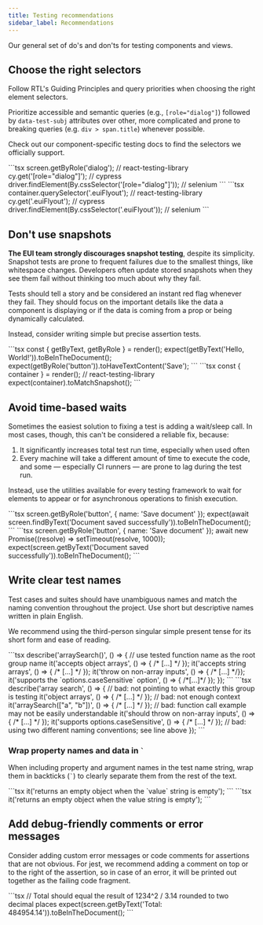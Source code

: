 ```yaml
---
title: Testing recommendations
sidebar_label: Recommendations
---
```



Our general set of do's and don'ts for testing components and views.

## Choose the right selectors

Follow RTL's <Link to="https://testing-library.com/docs/guiding-principles/">Guiding Principles</Link> and <Link to="https://testing-library.com/docs/queries/about/#priority">query priorities</Link> when choosing the right element selectors.

Prioritize accessible and semantic queries (e.g., `[role="dialog"]`) followed by `data-test-subj` attributes over other, more complicated and prone to breaking queries (e.g. `div > span.title`) whenever possible.

Check out our component-specific testing docs to find the selectors we officially support.

<Guideline type="do" panelPadding="none" text="Use accessible and semantic queries.">
  ```tsx
  screen.getByRole('dialog'); // react-testing-library
  cy.get('[role="dialog"]'); // cypress
  driver.findElement(By.cssSelector('[role="dialog"]')); // selenium
  ```
</Guideline>

<Guideline type="dont" panelPadding="none" text="Query by internal EUI selectors, especially when better selectors are available.">
  ```tsx
  container.querySelector('.euiFlyout'); // react-testing-library
  cy.get('.euiFlyout'); // cypress
  driver.findElement(By.cssSelector('.euiFlyout')); // selenium
  ```
</Guideline>

## Don't use snapshots

**The EUI team strongly discourages snapshot testing**, despite its simplicity. Snapshot tests are prone to frequent failures due to the smallest things, like whitespace changes. Developers often update stored snapshots when they see them fail without thinking too much about why they fail.

Tests should tell a story and be considered an instant red flag whenever they fail. They should focus on the important details like the data a component is displaying or if the data is coming from a prop or being dynamically calculated.

Instead, consider writing simple but precise assertion tests.

<Guideline type="do" panelPadding="none" text="Query and assert on elements you actually want to test">
  ```tsx
  const { getByText, getByRole } = render(<MyComponent />);
  expect(getByText('Hello, World!')).toBeInTheDocument();
  expect(getByRole('button')).toHaveTextContent('Save');
  ```
</Guideline>

<Guideline type="dont" panelPadding="none" text="Snapshot whole components">
  ```tsx
  const { container } = render(<MyComponent />); // react-testing-library
  expect(container).toMatchSnapshot();
  ```
</Guideline>

## Avoid time-based waits

Sometimes the easiest solution to fixing a test is adding a wait/sleep call. In most cases, though, this can't be considered a reliable fix, because:

1. It significantly increases total test run time, especially when used often
2. Every machine will take a different amount of time to execute the code, and some &mdash; especially CI runners
&mdash; are prone to lag during the test run.

Instead, use the utilities available for every testing framework to wait for elements to appear or for asynchronous operations to finish execution.

<Guideline type="do" panelPadding="none" text="Programmatically await changes to occur">
  ```tsx
  screen.getByRole('button', { name: 'Save document' });
  expect(await screen.findByText('Document saved successfully')).toBeInTheDocument();
  ```
</Guideline>

<Guideline type="dont" panelPadding="none" text="Add timeouts and other static waits">
  ```tsx
  screen.getByRole('button', { name: 'Save document' });
  await new Promise((resolve) => setTimeout(resolve, 1000));
  expect(screen.getByText('Document saved successfully')).toBeInTheDocument();
  ```
</Guideline>

## Write clear test names

Test cases and suites should have unambiguous names and match the naming convention throughout the project. Use short but descriptive names written in plain English.

We recommend using the third-person singular simple present tense for its short form and ease of reading.

<Guideline type="do" panelPadding="none" text="Use clear and consistent names and test grouping">
  ```tsx
  describe('arraySearch()', () => { // use tested function name as the root group name
    it('accepts object arrays', () => { /* [...] */ });
    it('accepts string arrays', () => { /* [...] */ });
    it('throw on non-array inputs', () => { /* [...] */});
    it('supports the `options.caseSensitive` option', () => { /*[...]*/ });
  });
  ```
</Guideline>

<Guideline type="dont" panelPadding="none" text="Use inconsistent or unclear naming">
  ```tsx
  describe('array search', () => { // bad: not pointing to what exactly this group is testing
    it('object arrays', () => { /* [...] */ }); // bad: not enough context
    it('arraySearch(["a", "b"])', () => { /* [...] */ }); // bad: function call example may not be easily understandable
    it('should throw on non-array inputs', () => { /* [...] */ });
    it('supports options.caseSensitive', () => { /* [...] */ }); // bad: using two different naming conventions; see line above
  });
  ```
</Guideline>

### Wrap property names and data in  `` ` ``

When including property and argument names in the test name string, wrap them in backticks (`` ` ``) to clearly separate them from the rest of the text.

<Guideline type="do" panelPadding="none" text="Wrap property names in backticks">
  ```tsx
  it('returns an empty object when the `value` string is empty');
  ```
</Guideline>

<Guideline type="dont" panelPadding="none" text="Have no separation between property names and the rest of the text">
  ```tsx
  it('returns an empty object when the value string is empty');
  ```
</Guideline>

## Add debug-friendly comments or error messages

Consider adding custom error messages or code comments for assertions that are not obvious. For <Link to="https://jestjs.io/">jest</Link>, we recommend adding a comment on top or to the right of the assertion, so in case of an error, it will be printed out together as the failing code fragment.

<Guideline type="do" panelPadding="none" text="Explain the source of the asserted value in code">
  ```tsx
  // Total should equal the result of 1234^2 / 3.14 rounded to two decimal places
  expect(screen.getByText('Total: 484954.14')).toBeInTheDocument();
  ```
</Guideline>
